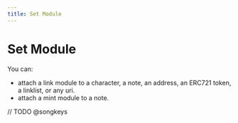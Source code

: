 ```yaml
---
title: Set Module
---
```


# Set Module

You can:

- attach a link module to a character, a note, an address, an ERC721 token, a linklist, or any uri.
- attach a mint module to a note.

// TODO @songkeys
